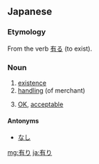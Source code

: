 ==Japanese==
{{ja-kanjitab|有}}

===Etymology===
From the verb [[有る]] (to exist).

===Noun===
{{ja-noun|hira=あり}}

# [[existence]]
# [[handle|handling]] (of merchant)
# {{context|colloquial|lang=ja}} [[OK]], [[acceptable]]

====Antonyms====
* [[なし]]

[[mg:有り]]
[[ja:有り]]
